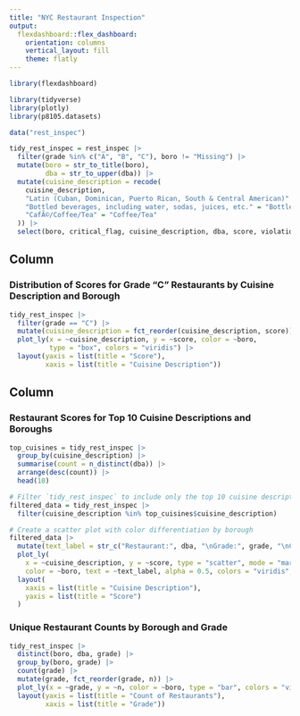 ```yaml
---
title: "NYC Restaurant Inspection"
output: 
  flexdashboard::flex_dashboard:
    orientation: columns
    vertical_layout: fill
    theme: flatly
---
```


```r
library(flexdashboard)

library(tidyverse)
library(plotly)
library(p8105.datasets)
```

```r
data("rest_inspec")

tidy_rest_inspec = rest_inspec |>
  filter(grade %in% c("A", "B", "C"), boro != "Missing") |>
  mutate(boro = str_to_title(boro),
         dba = str_to_upper(dba)) |>
  mutate(cuisine_description = recode(
    cuisine_description,
    "Latin (Cuban, Dominican, Puerto Rican, South & Central American)" = "Latin",
    "Bottled beverages, including water, sodas, juices, etc." = "Bottled Beverages",
    "CafÃ©/Coffee/Tea" = "Coffee/Tea"
  )) |>
  select(boro, critical_flag, cuisine_description, dba, score, violation_code, zipcode, grade)
```

Column {data-width=650}
-----------------------------------------------------------------------

### Distribution of Scores for Grade "C" Restaurants by Cuisine Description and Borough

```r
tidy_rest_inspec |>
  filter(grade == "C") |>
  mutate(cuisine_description = fct_reorder(cuisine_description, score)) |>
  plot_ly(x = ~cuisine_description, y = ~score, color = ~boro, 
          type = "box", colors = "viridis") |>
  layout(yaxis = list(title = "Score"),
         xaxis = list(title = "Cuisine Description"))
```

Column {data-width=350}
-----------------------------------------------------------------------

### Restaurant Scores for Top 10 Cuisine Descriptions and Boroughs 

```r
top_cuisines = tidy_rest_inspec |>
  group_by(cuisine_description) |>
  summarise(count = n_distinct(dba)) |>
  arrange(desc(count)) |>
  head(10)

# Filter `tidy_rest_inspec` to include only the top 10 cuisine descriptions
filtered_data = tidy_rest_inspec |>
  filter(cuisine_description %in% top_cuisines$cuisine_description)

# Create a scatter plot with color differentiation by borough
filtered_data |>
  mutate(text_label = str_c("Restaurant:", dba, "\nGrade:", grade, "\nCritical Flag:", critical_flag)) |>
  plot_ly(
    x = ~cuisine_description, y = ~score, type = "scatter", mode = "markers", 
    color = ~boro, text = ~text_label, alpha = 0.5, colors = "viridis", opacity = 0.8) |>
  layout(
    xaxis = list(title = "Cuisine Description"),
    yaxis = list(title = "Score")
  )
```

### Unique Restaurant Counts by Borough and Grade

```r
tidy_rest_inspec |>
  distinct(boro, dba, grade) |>
  group_by(boro, grade) |>
  count(grade) |>
  mutate(grade, fct_reorder(grade, n)) |>
  plot_ly(x = ~grade, y = ~n, color = ~boro, type = "bar", colors = "viridis") |>
  layout(yaxis = list(title = "Count of Restaurants"),
         xaxis = list(title = "Grade"))
```


